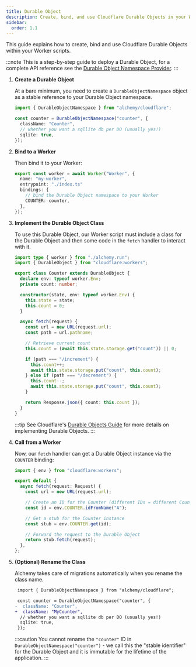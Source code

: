 ```yaml
---
title: Durable Object
description: Create, bind, and use Cloudflare Durable Objects in your Worker applications. Learn how to implement stateful microservices with persistent storage in Cloudflare Workers.
sidebar:
  order: 1.1
---
```



This guide explains how to create, bind and use Cloudflare Durable Objects within your Worker scripts.

:::note
This is a step-by-step guide to deploy a Durable Object, for a complete API reference see the [Durable Object Namespace Provider](/providers/cloudflare/durable-object-namespace).
:::

<Steps>

1. **Create a Durable Object**

   At a bare minimum, you need to create a `DurableObjectNamespace` object as a stable reference to your Durable Object namespace.

   ```ts
   import { DurableObjectNamespace } from "alchemy/cloudflare";

   const counter = DurableObjectNamespace("counter", {
     className: "Counter",
     // whether you want a sqllite db per DO (usually yes!)
     sqlite: true,
   });
   ```

2. **Bind to a Worker**

   Then bind it to your Worker:

   ```ts
   export const worker = await Worker("Worker", {
     name: "my-worker",
     entrypoint: "./index.ts"
     bindings: {
       // bind the Durable Object namespace to your Worker
       COUNTER: counter,
     },
   });
   ```

3. **Implement the Durable Object Class**

   To use this Durable Object, our Worker script must include a class for the Durable Object and then some code in the `fetch` handler to interact with it.

   ```ts
   import type { worker } from "./alchemy.run";
   import { DurableObject } from "cloudflare:workers";

   export class Counter extends DurableObject {
     declare env: typeof worker.Env;
     private count: number;

     constructor(state, env: typeof worker.Env) {
       this.state = state;
       this.count = 0;
     }

     async fetch(request) {
       const url = new URL(request.url);
       const path = url.pathname;

       // Retrieve current count
       this.count = (await this.state.storage.get("count")) || 0;

       if (path === "/increment") {
         this.count++;
         await this.state.storage.put("count", this.count);
       } else if (path === "/decrement") {
         this.count--;
         await this.state.storage.put("count", this.count);
       }

       return Response.json({ count: this.count });
     }
   }
   ```

   :::tip
   See Cloudflare's [Durable Objects Guide](https://developers.cloudflare.com/durable-objects/get-started/) for more details on implementing Durable Objects.
   :::

4. **Call from a Worker**

   Now, our `fetch` handler can get a Durable Object instance via the `COUNTER` binding:

   ```ts
   import { env } from "cloudflare:workers";

   export default {
     async fetch(request: Request) {
       const url = new URL(request.url);

       // Create an ID for the Counter (different IDs = different Counter instances)
       const id = env.COUNTER.idFromName("A");

       // Get a stub for the Counter instance
       const stub = env.COUNTER.get(id);

       // Forward the request to the Durable Object
       return stub.fetch(request);
     },
   };
   ```

5. **(Optional) Rename the Class**

   Alchemy takes care of migrations automatically when you rename the class name.

   ```diff lang='ts'
    import { DurableObjectNamespace } from "alchemy/cloudflare";

    const counter = DurableObjectNamespace("counter", {
   -  className: "Counter",
   +  className: "MyCounter",
     // whether you want a sqllite db per DO (usually yes!)
     sqlite: true,
    });
   ```

   :::caution
   You cannot rename the `"counter"` ID in `DurableObjectNamespace("counter")` - we call this the "stable identifier" for the Durable Object and it is immutable for the lifetime of the application.
   :::

</Steps>
